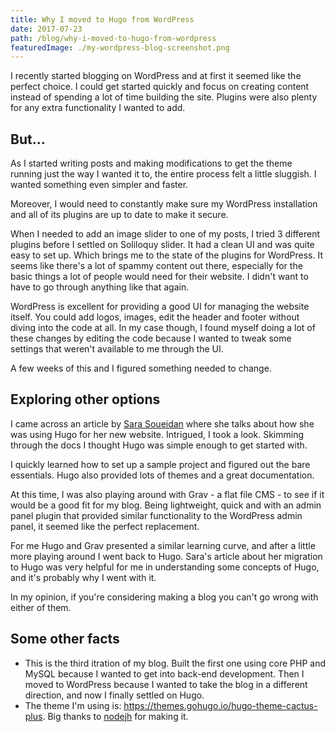 ```yaml
---
title: Why I moved to Hugo from WordPress
date: 2017-07-23
path: /blog/why-i-moved-to-hugo-from-wordpress
featuredImage: ./my-wordpress-blog-screenshot.png
---
```


I recently started blogging on WordPress and at first it seemed like the perfect choice. I could get started quickly and focus on creating content instead of spending a lot of time building the site. Plugins were also plenty for any extra functionality I wanted to add.

<!-- {{< figure src="img/my-wordpress-blog-screenshot.png" caption="Screenshot of my WordPress Blog" alt="Screenshot of my WordPress Blog" >}} -->

## But...

As I started writing posts and making modifications to get the theme running just the way I wanted it to, the entire process felt a little sluggish. I wanted something even simpler and faster.

Moreover, I would need to constantly make sure my WordPress installation and all of its plugins are up to date to make it secure.

When I needed to add an image slider to one of my posts, I tried 3 different plugins before I settled on Soliloquy slider. It had a clean UI and was quite easy to set up. Which brings me to the state of the plugins for WordPress. It seems like there's a lot of spammy content out there, especially for the basic things a lot of people would need for their website. I didn't want to have to go through anything like that again.

WordPress is excellent for providing a good UI for managing the website itself. You could add logos, images, edit the header and footer without diving into the code at all. In my case though, I found myself doing a lot of these changes by editing the code because I wanted to tweak some settings that weren't available to me through the UI.

A few weeks of this and I figured something needed to change.

## Exploring other options

I came across an article by [Sara Soueidan](https://www.sarasoueidan.com/blog/jekyll-ghpages-to-hugo-netlify/) where she talks about how she was using Hugo for her new website. Intrigued, I took a look. Skimming through the docs I thought Hugo was simple enough to get started with.

I quickly learned how to set up a sample project and figured out the bare essentials. Hugo also provided lots of themes and a great documentation.

At this time, I was also playing around with Grav - a flat file CMS - to see if it would be a good fit for my blog. Being lightweight, quick and with an admin panel plugin that provided similar functionality to the WordPress admin panel, it seemed like the perfect replacement.

For me Hugo and Grav presented a similar learning curve, and after a little more playing around I went back to Hugo.
Sara's article about her migration to Hugo was very helpful for me in understanding some concepts of Hugo, and it's probably why I went with it.

In my opinion, if you're considering making a blog you can't go wrong with either of them.

## Some other facts

- This is the third itration of my blog. Built the first one using core PHP and MySQL because I wanted to get into back-end development. Then I moved to WordPress because I wanted to take the blog in a different direction, and now I finally settled on Hugo.
- The theme I'm using is: https://themes.gohugo.io/hugo-theme-cactus-plus. Big thanks to [nodejh](https://github.com/nodejh) for making it.
